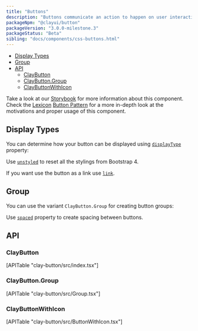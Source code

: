 ```yaml
---
title: "Buttons"
description: "Buttons communicate an action to happen on user interaction."
packageNpm: "@clayui/button"
packageVersion: "3.0.0-milestone.3"
packageStatus: "Beta"
sibling: "docs/components/css-buttons.html"
---
```



<div class="nav-toc">

- [Display Types](#display-types)
- [Group](#group)
- [API](#api)
    - [ClayButton](#claybutton)
    - [ClayButton.Group](#claybutton.group)
    - [ClayButtonWithIcon](#claybuttonwithicon)

</div>

<div class="clay-site-alert alert alert-warning">
    Take a look at our <a href="https://storybook-clayui.netlify.com/?path=/story/claybutton--default">Storybook</a> for more information about this component.
</div>

<div class="clay-site-alert alert alert-info">
	Check the <a href="https://liferay.design/lexicon/">Lexicon</a> <a href="https://liferay.design/lexicon/core-components/buttons/">Button Pattern</a> for a more in-depth look at the motivations and proper usage of this component.
</div>

## Display Types

You can determine how your button can be displayed using [`displayType`](#api-displayType) property:

Use [`unstyled`](#api-unstyled) to reset all the stylings from Bootstrap 4.

If you want use the button as a link use [`link`](#api-link).

<ButtonDisplayTypes />

## Group

You can use the variant `ClayButton.Group` for creating button groups:

Use [`spaced`](#api-spaced) property to create spacing between buttons.

<ButtonGroup />

## API

### ClayButton

<div>
    [APITable "clay-button/src/index.tsx"]
</div>

### ClayButton.Group

<div>
    [APITable "clay-button/src/Group.tsx"]
</div>

### ClayButtonWithIcon

<div>
    [APITable "clay-button/src/ButtonWithIcon.tsx"]
</div>
